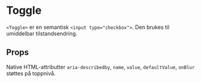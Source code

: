 
<Meta of={ToggleStories} />

# Toggle

<ComponentLinkRow
  docsHref="https://design.domstol.no/987b33f71/p/68aa38-toggle-"
  figmaHref="https://www.figma.com/design/ewqSDmkgqDQ5PyOsRp4V5b/DDS-Komponenter?node-id=17550-439"
  githubHref="https://github.com/domstolene/designsystem/tree/main/packages/dds-components/src/components/Toggle"
  storybookHref="https://domstolene.github.io/designsystem/?path=/story/dds-components-toggle--default"
  withBottomSpacing
/>

`<Toggle>` er en semantisk `<input type="checkbox">`. Den brukes til umiddelbar tilstandsendring.

## Props

<Canvas of={ToggleStories.Preview} />
<Controls of={ToggleStories.Preview} />

Native HTML-attributter `aria-describedby`, `name`, `value`, `defaultValue`, `onBlur` støttes på toppnivå.
